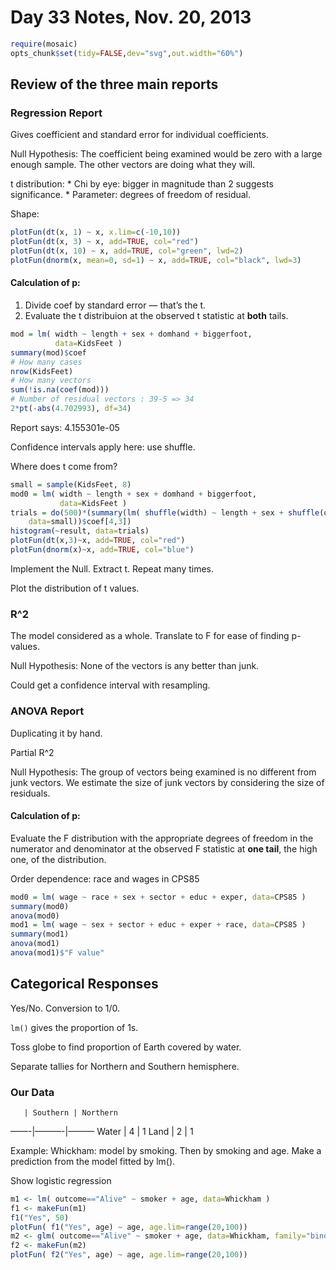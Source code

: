 # Day 33 Notes, Nov. 20, 2013

```r
require(mosaic)
opts_chunk$set(tidy=FALSE,dev="svg",out.width="60%")
```


## Review of the three main reports

### Regression Report

Gives coefficient and standard error for individual coefficients.

Null Hypothesis: The coefficient being examined would be zero with a large enough sample.  The other vectors are doing what they will.

t distribution: 
* Chi by eye: bigger in magnitude than 2 suggests significance.
* Parameter: degrees of freedom of residual.

Shape:
```r
plotFun(dt(x, 1) ~ x, x.lim=c(-10,10))
plotFun(dt(x, 3) ~ x, add=TRUE, col="red")
plotFun(dt(x, 10) ~ x, add=TRUE, col="green", lwd=2)
plotFun(dnorm(x, mean=0, sd=1) ~ x, add=TRUE, col="black", lwd=3)
```

#### Calculation of p:

1. Divide coef by standard error --- that's the t.
2. Evaluate the t distribuion at the observed t statistic at **both** tails.

```r
mod = lm( width ~ length + sex + domhand + biggerfoot, 
          data=KidsFeet )
summary(mod)$coef
# How many cases
nrow(KidsFeet)
# How many vectors
sum(!is.na(coef(mod)))
# Number of residual vectors : 39-5 => 34
2*pt(-abs(4.702993), df=34)
```
Report says: 4.155301e-05

Confidence intervals apply here: use shuffle.

Where does t come from?

```r
small = sample(KidsFeet, 8)
mod0 = lm( width ~ length + sex + domhand + biggerfoot, 
           data=KidsFeet )
trials = do(500)*(summary(lm( shuffle(width) ~ length + sex + shuffle(domhand) + biggerfoot, 
    data=small))$coef[4,3])
histogram(~result, data=trials)
plotFun(dt(x,3)~x, add=TRUE, col="red")
plotFun(dnorm(x)~x, add=TRUE, col="blue")
```

Implement the Null.  Extract t. Repeat many times. 

Plot the distribution of t values.  

### R^2

The model considered as a whole.  Translate to F for ease of finding p-values.

Null Hypothesis: None of the vectors is any better than junk.

Could get a confidence interval with resampling.

### ANOVA Report

Duplicating it by hand.

Partial R^2

Null Hypothesis: The group of vectors being examined is no different from junk vectors.  We estimate the size of junk vectors by considering the size of residuals.

#### Calculation of p:

Evaluate the F distribution with the appropriate degrees of freedom in the numerator and denominator at the observed F statistic at **one tail**, the high one, of the distribution.

Order dependence: race and wages in CPS85

```r
mod0 = lm( wage ~ race + sex + sector + educ + exper, data=CPS85 )
summary(mod0)
anova(mod0)
mod1 = lm( wage ~ sex + sector + educ + exper + race, data=CPS85 )
summary(mod1)
anova(mod1)
anova(mod1)$"F value"
```

## Categorical Responses

Yes/No.  Conversion to 1/0.

`lm()` gives the proportion of 1s.

Toss globe to find proportion of Earth covered by water.

Separate tallies for Northern and Southern hemisphere.

### Our Data

       | Southern | Northern
-------|----------|---------
Water  |   4      | 1
Land   |   2      | 1


Example: Whickham: model by smoking.  Then by smoking and age.  Make a prediction from the model fitted by lm().

Show logistic regression

```r
m1 <- lm( outcome=="Alive" ~ smoker + age, data=Whickham )
f1 <- makeFun(m1)
f1("Yes", 50)
plotFun( f1("Yes", age) ~ age, age.lim=range(20,100))
m2 <- glm( outcome=="Alive" ~ smoker + age, data=Whickham, family="binomial" )
f2 <- makeFun(m2)
plotFun( f2("Yes", age) ~ age, age.lim=range(20,100))
```


